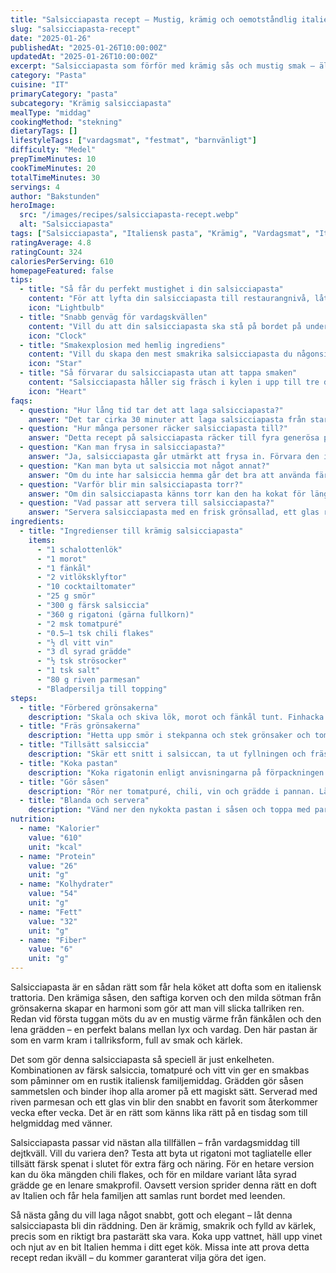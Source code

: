 ```yaml
---
title: "Salsicciapasta recept – Mustig, krämig och oemotståndlig italiensk klassiker"
slug: "salsicciapasta-recept"
date: "2025-01-26"
publishedAt: "2025-01-26T10:00:00Z"
updatedAt: "2025-01-26T10:00:00Z"
excerpt: "Salsicciapasta som förför med krämig sås och mustig smak – älskad vardagsfavorit som smakar som Italien. En klassiker som hela familjen älskar. Prova idag!"
category: "Pasta"
cuisine: "IT"
primaryCategory: "pasta"
subcategory: "Krämig salsicciapasta"
mealType: "middag"
cookingMethod: "stekning"
dietaryTags: []
lifestyleTags: ["vardagsmat", "festmat", "barnvänligt"]
difficulty: "Medel"
prepTimeMinutes: 10
cookTimeMinutes: 20
totalTimeMinutes: 30
servings: 4
author: "Bakstunden"
heroImage:
  src: "/images/recipes/salsicciapasta-recept.webp"
  alt: "Salsicciapasta"
tags: ["Salsicciapasta", "Italiensk pasta", "Krämig", "Vardagsmat", "Italien", "Mustig"]
ratingAverage: 4.8
ratingCount: 324
caloriesPerServing: 610
homepageFeatured: false
tips:
  - title: "Så får du perfekt mustighet i din salsicciapasta"
    content: "För att lyfta din salsicciapasta till restaurangnivå, låt grönsakerna verkligen karamelliseras innan du tillsätter salsiccian. Den gyllene tonen i löken och fänkålen frigör djupa smaker som gifter sig med den kryddiga korven. Rör sedan ner vinet och låt det reducera en minut innan grädden hälls på – det skapar den där magiska balansen mellan syra och krämighet. Toppa till sist med massor av riven parmesan, och du har en pasta som doftar Italien."
    icon: "Lightbulb"
  - title: "Snabb genväg för vardagskvällen"
    content: "Vill du att din salsicciapasta ska stå på bordet på under 25 minuter? Förbered alla grönsaker dagen innan och förvara dem i en tät burk i kylen. Använd färsk pasta istället för torkad för kortare koktid och hoppa över vinet om du har bråttom – syran kan ersättas med en skvätt citron. Denna smarta planering gör att du kan njuta av en lyxig pastarätt även mitt i veckan, utan stress men med samma underbara smak."
    icon: "Clock"
  - title: "Smakexplosion med hemlig ingrediens"
    content: "Vill du skapa den mest smakrika salsicciapasta du någonsin gjort? Tillsätt en nypa fänkålsfrön och en droppe honung i såsen. Den lilla sötman rundar av syran från tomaterna, medan fänkålen förstärker korvens karaktäristiska smak. Ett par droppar god olivolja vid servering lyfter rätten ytterligare. Denna enkla men geniala twist får gästerna att tro att du stått i köket hela dagen – fast du egentligen bara följt ett smart knep."
    icon: "Star"
  - title: "Så förvarar du salsicciapasta utan att tappa smaken"
    content: "Salsicciapasta håller sig fräsch i kylen i upp till tre dagar. Förvara den i en lufttät burk och värm försiktigt på medellåg värme på spisen tillsammans med en skvätt vatten eller grädde för att återfå den krämiga konsistensen. Den går också utmärkt att frysa i portionslådor – perfekt till matlådan! Tina långsamt i kylskåpet över natten för bästa resultat och njut av smaken av Italien även flera dagar senare."
    icon: "Heart"
faqs:
  - question: "Hur lång tid tar det att laga salsicciapasta?"
    answer: "Det tar cirka 30 minuter att laga salsicciapasta från start till servering. Perfekt när du vill ha en lyxig men enkel vardagsrätt. Den korta tillagningstiden gör det möjligt att skapa en krämig och smakrik måltid utan stress."
  - question: "Hur många personer räcker salsicciapasta till?"
    answer: "Detta recept på salsicciapasta räcker till fyra generösa portioner, perfekt för en familjemiddag eller två dagar med matlådor. För fler gäster är det bara att dubbla mängden – smaken blir lika fantastisk."
  - question: "Kan man frysa in salsicciapasta?"
    answer: "Ja, salsicciapasta går utmärkt att frysa in. Förvara den i tättslutande burkar och tina långsamt i kylskåpet. Vid uppvärmning kan du tillsätta en skvätt grädde för att återfå den krämiga konsistensen – lika gott som nyslaget!"
  - question: "Kan man byta ut salsiccia mot något annat?"
    answer: "Om du inte har salsiccia hemma går det bra att använda färsk korv med liknande kryddning, eller till och med nötfärs med lite extra fänkål. Receptet behåller sin karaktär och du får variation utan att kompromissa med smaken."
  - question: "Varför blir min salsicciapasta torr?"
    answer: "Om din salsicciapasta känns torr kan den ha kokat för länge. Spara lite av pastavattnet och rör ner i såsen för extra krämighet. På så sätt blir pastan glansig och sammetslen – precis som på italiensk trattoria."
  - question: "Vad passar att servera till salsicciapasta?"
    answer: "Servera salsicciapasta med en frisk grönsallad, ett glas rött vin och ett gott bröd. Den mustiga såsen balanseras fint med något fräscht. Perfekt till helgmiddag eller när du vill imponera på gästerna."
ingredients:
  - title: "Ingredienser till krämig salsicciapasta"
    items:
      - "1 schalottenlök"
      - "1 morot"
      - "1 fänkål"
      - "2 vitlöksklyftor"
      - "10 cocktailtomater"
      - "25 g smör"
      - "300 g färsk salsiccia"
      - "360 g rigatoni (gärna fullkorn)"
      - "2 msk tomatpuré"
      - "0.5–1 tsk chili flakes"
      - "½ dl vitt vin"
      - "3 dl syrad grädde"
      - "½ tsk strösocker"
      - "1 tsk salt"
      - "80 g riven parmesan"
      - "Bladpersilja till topping"
steps:
  - title: "Förbered grönsakerna"
    description: "Skala och skiva lök, morot och fänkål tunt. Finhacka vitlöken och halvera tomaterna."
  - title: "Fräs grönsakerna"
    description: "Hetta upp smör i stekpanna och stek grönsaker och tomater i cirka 5 minuter."
  - title: "Tillsätt salsiccia"
    description: "Skär ett snitt i salsiccan, ta ut fyllningen och fräs den med grönsakerna i 4–5 minuter."
  - title: "Koka pastan"
    description: "Koka rigatonin enligt anvisningarna på förpackningen."
  - title: "Gör såsen"
    description: "Rör ner tomatpuré, chili, vin och grädde i pannan. Låt sjuda 10 minuter. Smaka av med socker och salt."
  - title: "Blanda och servera"
    description: "Vänd ner den nykokta pastan i såsen och toppa med parmesan och bladpersilja."
nutrition:
  - name: "Kalorier"
    value: "610"
    unit: "kcal"
  - name: "Protein"
    value: "26"
    unit: "g"
  - name: "Kolhydrater"
    value: "54"
    unit: "g"
  - name: "Fett"
    value: "32"
    unit: "g"
  - name: "Fiber"
    value: "6"
    unit: "g"
---
```


Salsicciapasta är en sådan rätt som får hela köket att dofta som en italiensk trattoria. Den krämiga såsen, den saftiga korven och den milda sötman från grönsakerna skapar en harmoni som gör att man vill slicka tallriken ren. Redan vid första tuggan möts du av en mustig värme från fänkålen och den lena grädden – en perfekt balans mellan lyx och vardag. Den här pastan är som en varm kram i tallriksform, full av smak och kärlek.

Det som gör denna salsicciapasta så speciell är just enkelheten. Kombinationen av färsk salsiccia, tomatpuré och vitt vin ger en smakbas som påminner om en rustik italiensk familjemiddag. Grädden gör såsen sammetslen och binder ihop alla aromer på ett magiskt sätt. Serverad med riven parmesan och ett glas vin blir den snabbt en favorit som återkommer vecka efter vecka. Det är en rätt som känns lika rätt på en tisdag som till helgmiddag med vänner.

Salsicciapasta passar vid nästan alla tillfällen – från vardagsmiddag till dejtkväll. Vill du variera den? Testa att byta ut rigatoni mot tagliatelle eller tillsätt färsk spenat i slutet för extra färg och näring. För en hetare version kan du öka mängden chili flakes, och för en mildare variant låta syrad grädde ge en lenare smakprofil. Oavsett version sprider denna rätt en doft av Italien och får hela familjen att samlas runt bordet med leenden.

Så nästa gång du vill laga något snabbt, gott och elegant – låt denna salsicciapasta bli din räddning. Den är krämig, smakrik och fylld av kärlek, precis som en riktigt bra pastarätt ska vara. Koka upp vattnet, häll upp vinet och njut av en bit Italien hemma i ditt eget kök. Missa inte att prova detta recept redan ikväll – du kommer garanterat vilja göra det igen.
